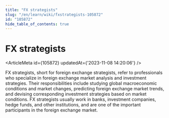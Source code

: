 ```yaml
---
title: "FX strategists"
slug: "/en/learn/wiki/fxstrategists-105872"
id: "105872"
hide_table_of_contents: true
---
```



# FX strategists

<ArticleMeta id={105872} updatedAt={'2023-11-08 14:20:06'} />
<div className='border-solid border-b border-t-0 my-4 border-[var(--ifm-color-gray-300)]' />

FX strategists, short for foreign exchange strategists, refer to professionals who specialize in foreign exchange market analysis and investment strategies. Their responsibilities include studying global macroeconomic conditions and market changes, predicting foreign exchange market trends, and devising corresponding investment strategies based on market conditions. FX strategists usually work in banks, investment companies, hedge funds, and other institutions, and are one of the important participants in the foreign exchange market.
